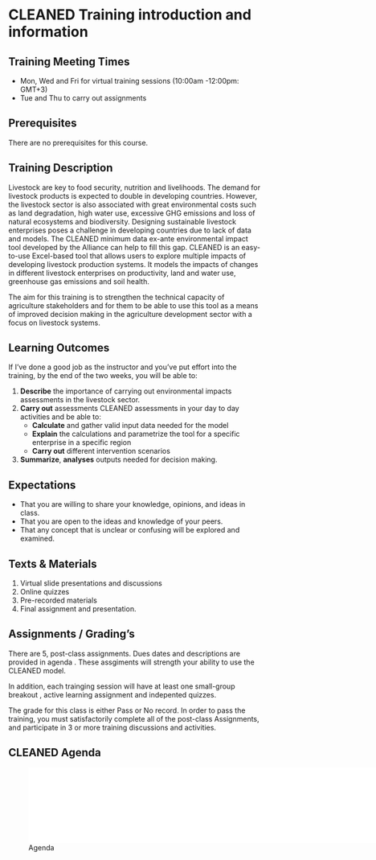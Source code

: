#  CLEANED Training introduction and information{#intro}

## Training Meeting Times
*	Mon, Wed and Fri for virtual training sessions (10:00am -12:00pm: GMT+3)
* Tue and Thu to carry out assignments

## Prerequisites
There are no prerequisites for this course.

## Training Description
Livestock are key to food security, nutrition and livelihoods. The demand for livestock products is expected to double in developing countries. However, the livestock sector is also associated with great environmental costs such as land degradation, high water use, excessive GHG emissions and loss of natural ecosystems and biodiversity. 
Designing sustainable livestock enterprises poses a challenge in developing countries due to lack of data and models. The CLEANED minimum data ex-ante environmental impact tool developed by the Alliance can help to fill this gap. CLEANED is an easy-to-use Excel-based tool that allows users to explore multiple impacts of developing livestock production systems. It models the impacts of changes in different livestock enterprises on productivity, land and water use, greenhouse gas emissions and soil health. 

The aim for this training is to strengthen the technical capacity of agriculture stakeholders and for them to be able to use this tool as a means of improved decision making in the agriculture development sector with a focus on livestock systems. 

## Learning Outcomes
If I've done a good job as the instructor and you've put effort into the training, by the end of the two weeks, you will be able to:

1. **Describe** the importance of carrying out environmental impacts assessments in the livestock sector.
2. **Carry out** assessments CLEANED assessments in your day to day activities and be able to:
     + **Calculate** and gather valid input data needed for the model
     + **Explain** the calculations and parametrize the tool for a specific enterprise in a specific region
     + **Carry out** different intervention scenarios
3. **Summarize**, **analyses** outputs needed for decision making.

## Expectations
* That you are willing to share your knowledge, opinions, and ideas in class.
* That you are open to the ideas and knowledge of your peers.
* That any concept that is unclear or confusing will be explored and examined.

## Texts & Materials
1. Virtual slide presentations and discussions
2. Online quizzes
3. Pre-recorded materials
4. Final assignment and presentation. 

## Assignments / Grading’s
There are 5, post-class assignments. Dues dates and descriptions are provided in agenda . These assgiments will strength your ability to use the CLEANED model.

In addition, each trainging session will have at least one small-group breakout , active learning assignment and indepented quizzes.

The grade for this class is either Pass or No record. In order to pass the training, you must satisfactorily complete all of the post-class Assignments, and participate in 3 or more training discussions and activities.

## CLEANED Agenda

![Agenda](Date.pdf){width=800px}



